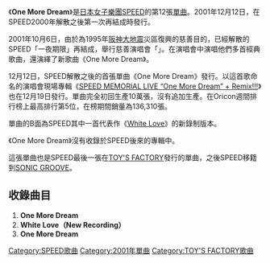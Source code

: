 {{unreferenced|time=2010-04-05T12:01:37+00:00}}
{{Infobox Single
| Name        = One More Dream
| Artist      = [[SPEED_(日本音樂團體)|SPEED]]
| Album       = 
| A-side      =
| B-side      = [[White_Love|White Love]]<br />（New Recording）
| Released    = 2001年12月12日
| Genre       = [[J-POP|J-POP]]
| Length      = 
| Label       = [[TOY'S_FACTORY|TOY'S FACTORY]]
| Producer    = [[伊秩弘將|伊秩弘將]]
| Chart position =*週間最高排行第5位（[[Oricon|Oricon]]）
| Last single = [[Long_Way_Home_(SPEED單曲)|Long Way Home]]<br />（1999年） 
| This single = '''One More Dream'''<br />（2001年） 
| Next single = [[Be_My_Love_(SPEED單曲)|Be My Love]]<br />（2003年）
}}
《'''One More Dream'''》是[[日本|日本]][[女子樂團|女子樂團]][[SPEED_(日本音樂團體)|SPEED]]的第12張[[單曲|單曲]]。2001年12月12日，在SPEED2000年解散之後第一次再結成時發行。

2001年10月6日，由於為1995年[[阪神大地震|阪神大地震]]災區復興的慈善目的，已經解散的SPEED「一夜期限」再結成，舉行慈善演唱會「{{lang|ja|See阪神・淡路キャンペーン}}」。在演唱會中演唱他們多首經典歌曲，還演繹了新歌曲《One More Dream》。

12月12日，SPEED解散之後的首張單曲《One More Dream》發行。以這首歌命名的演唱會現場專輯《[[SPEED_MEMORIAL_LIVE_“One_More_Dream”_+_Remix!!!|SPEED MEMORIAL LIVE “One More Dream” + Remix!!!]]》也在12月19日發行。單曲完全初回生產10萬張，沒有追加生產。在Oricon週間排行榜上最高排行第5位，在榜期間銷量為136,310張。

單曲的B面為SPEED其中一首代表作《[[White_Love|White Love]]》的新錄制版本。

《One More Dream》沒有收錄於SPEED後來的專輯中。

這張單曲也是SPEED最後一張在[[TOY'S_FACTORY|TOY'S FACTORY]]發行的單曲，之後SPEED移籍到[[SONIC_GROOVE|SONIC GROOVE]]。

== 收錄曲目 ==
#'''One More Dream'''
#'''White Love（New Recording）'''
#'''One More Dream{{lang|ja|～願い～}}'''

{{SPEED}}

[[Category:SPEED歌曲|Category:SPEED歌曲]]
[[Category:2001年單曲|Category:2001年單曲]]
[[Category:TOY'S_FACTORY歌曲|Category:TOY'S FACTORY歌曲]]